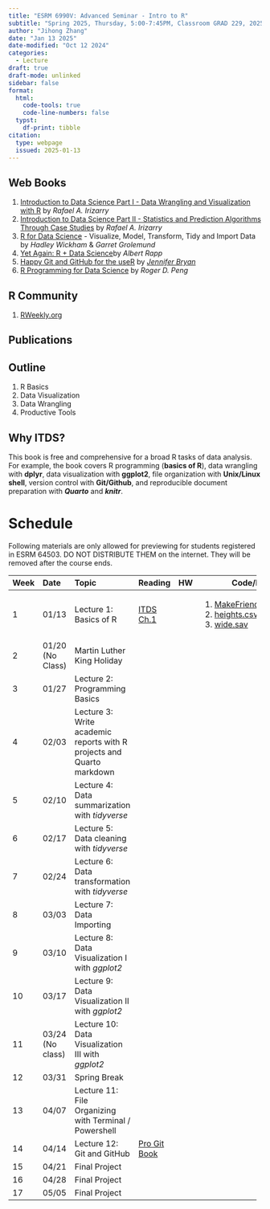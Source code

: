 ```yaml
---
title: "ESRM 6990V: Advanced Seminar - Intro to R"
subtitle: "Spring 2025, Thursday, 5:00-7:45PM, Classroom GRAD 229, 2025/01/13 - 2025/05/01"
author: "Jihong Zhang"
date: "Jan 13 2025" 
date-modified: "Oct 12 2024"
categories:
  - Lecture
draft: true
draft-mode: unlinked
sidebar: false
format: 
  html:
    code-tools: true
    code-line-numbers: false
  typst: 
    df-print: tibble
citation:
  type: webpage
  issued: 2025-01-13
---
```


::: panel-tabset
## Web Books

1.  [Introduction to Data Science Part I - Data Wrangling and Visualization with R](https://rafalab.dfci.harvard.edu/dsbook-part-1/) by *Rafael A. Irizarry*
2.  [Introduction to Data Science Part II - Statistics and Prediction Algorithms Through Case Studies](http://rafalab.dfci.harvard.edu/dsbook-part-2/) by *Rafael A. Irizarry*
3.  [R for Data Science](https://r4ds.hadley.nz/) - Visualize, Model, Transform, Tidy and Import Data by *Hadley Wickham* & *Garret Grolemund*
4.  [Yet Again: R + Data Science](https://yards.albert-rapp.de/)by *Albert Rapp*
5.  [Happy Git and GitHub for the useR](https://happygitwithr.com/) by [*Jennifer Bryan*](https://github.com/jennybc/happy-git-with-r)
6.  [R Programming for Data Science](https://bookdown.org/rdpeng/rprogdatascience/) by *Roger D. Peng*

## R Community

1.  [RWeekly.org](https://rweekly.org/)

## Publications
:::

## Outline

1.  R Basics
2.  Data Visualization
3.  Data Wrangling
4.  Productive Tools

## Why ITDS?

This book is free and comprehensive for a broad R tasks of data analysis. For example, the book covers R programming (**basics of R**), data wrangling with **dplyr**, data visualization with **ggplot2**, file organization with **Unix/Linux shell**, version control with **Git/Github**, and reproducible document preparation with ***Quarto*** and ***knitr***.

# Schedule

Following materials are only allowed for previewing for students registered in ESRM 64503. DO NOT DISTRIBUTE THEM on the internet. They will be removed after the course ends.

+------+------------------+-----------------------------------------------------------------------+------------------------------------------------------------------------------------+----+------------------------------------------------------------+
| Week | Date             | Topic                                                                 | Reading                                                                            | HW | Code/Data                                                  |
+:=====+:=================+:======================================================================+:===================================================================================+:===+============================================================+
| 1    | 01/13            | Lecture 1: Basics of R                                                | [ITDS Ch.1](https://rafalab.dfci.harvard.edu/dsbook-part-1/R/getting-started.html) |    | 1.  [MakeFriendsWithR.qmd](Lecture01/MakeFriendsWithR.qmd) |
|      |                  |                                                                       |                                                                                    |    | 2.  [heights.csv](Lecture01/data/heights.csv)              |
|      |                  |                                                                       |                                                                                    |    | 3.  [wide.sav](Lecture01/data/wide.sav)                    |
+------+------------------+-----------------------------------------------------------------------+------------------------------------------------------------------------------------+----+------------------------------------------------------------+
| 2    | 01/20 (No Class) | Martin Luther King Holiday                                            |                                                                                    |    |                                                            |
+------+------------------+-----------------------------------------------------------------------+------------------------------------------------------------------------------------+----+------------------------------------------------------------+
| 3    | 01/27            | Lecture 2: Programming Basics                                         |                                                                                    |    |                                                            |
+------+------------------+-----------------------------------------------------------------------+------------------------------------------------------------------------------------+----+------------------------------------------------------------+
| 4    | 02/03            | Lecture 3: Write academic reports with R projects and Quarto markdown |                                                                                    |    |                                                            |
+------+------------------+-----------------------------------------------------------------------+------------------------------------------------------------------------------------+----+------------------------------------------------------------+
| 5    | 02/10            | Lecture 4: Data summarization with *tidyverse*                        |                                                                                    |    |                                                            |
+------+------------------+-----------------------------------------------------------------------+------------------------------------------------------------------------------------+----+------------------------------------------------------------+
| 6    | 02/17            | Lecture 5: Data cleaning with *tidyverse*                             |                                                                                    |    |                                                            |
+------+------------------+-----------------------------------------------------------------------+------------------------------------------------------------------------------------+----+------------------------------------------------------------+
| 7    | 02/24            | Lecture 6: Data transformation with *tidyverse*                       |                                                                                    |    |                                                            |
+------+------------------+-----------------------------------------------------------------------+------------------------------------------------------------------------------------+----+------------------------------------------------------------+
| 8    | 03/03            | Lecture 7: Data Importing                                             |                                                                                    |    |                                                            |
+------+------------------+-----------------------------------------------------------------------+------------------------------------------------------------------------------------+----+------------------------------------------------------------+
| 9    | 03/10            | Lecture 8: Data Visualization I with *ggplot2*                        |                                                                                    |    |                                                            |
+------+------------------+-----------------------------------------------------------------------+------------------------------------------------------------------------------------+----+------------------------------------------------------------+
| 10   | 03/17            | Lecture 9: Data Visualization II with *ggplot2*                       |                                                                                    |    |                                                            |
+------+------------------+-----------------------------------------------------------------------+------------------------------------------------------------------------------------+----+------------------------------------------------------------+
| 11   | 03/24 (No class) | Lecture 10: Data Visualization III with *ggplot2*                     |                                                                                    |    |                                                            |
+------+------------------+-----------------------------------------------------------------------+------------------------------------------------------------------------------------+----+------------------------------------------------------------+
| 12   | 03/31            | Spring Break                                                          |                                                                                    |    |                                                            |
+------+------------------+-----------------------------------------------------------------------+------------------------------------------------------------------------------------+----+------------------------------------------------------------+
| 13   | 04/07            | Lecture 11: File Organizing with Terminal / Powershell                |                                                                                    |    |                                                            |
+------+------------------+-----------------------------------------------------------------------+------------------------------------------------------------------------------------+----+------------------------------------------------------------+
| 14   | 04/14            | Lecture 12: Git and GitHub                                            | [Pro Git Book](https://git-scm.com/book/en/v2)                                     |    |                                                            |
+------+------------------+-----------------------------------------------------------------------+------------------------------------------------------------------------------------+----+------------------------------------------------------------+
| 15   | 04/21            | Final Project                                                         |                                                                                    |    |                                                            |
+------+------------------+-----------------------------------------------------------------------+------------------------------------------------------------------------------------+----+------------------------------------------------------------+
| 16   | 04/28            | Final Project                                                         |                                                                                    |    |                                                            |
+------+------------------+-----------------------------------------------------------------------+------------------------------------------------------------------------------------+----+------------------------------------------------------------+
| 17   | 05/05            | Final Project                                                         |                                                                                    |    |                                                            |
+------+------------------+-----------------------------------------------------------------------+------------------------------------------------------------------------------------+----+------------------------------------------------------------+
